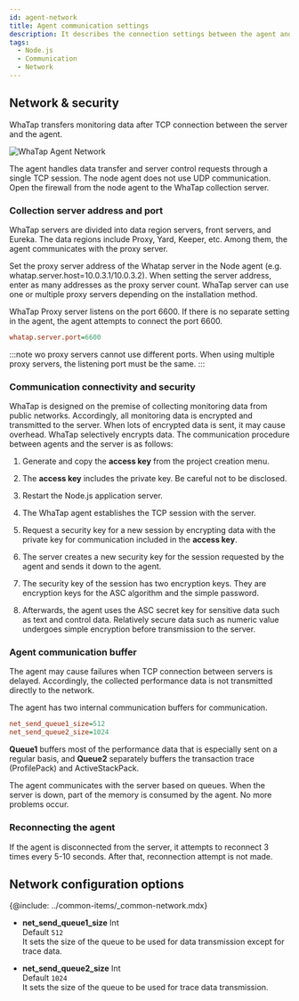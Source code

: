 ```yaml
---
id: agent-network
title: Agent communication settings
description: It describes the connection settings between the agent and the server.
tags:
  - Node.js
  - Communication
  - Network
---
```


## Network & security

WhaTap transfers monitoring data after TCP connection between the server and the agent.

![WhaTap Agent Network](https://img.whatap.io/media/agent_node/agent_net.png)

The agent handles data transfer and server control requests through a single TCP session. The node agent does not use UDP communication. Open the firewall from the node agent to the WhaTap collection server.

### Collection server address and port

WhaTap servers are divided into data region servers, front servers, and Eureka. The data regions include Proxy, Yard, Keeper, etc. Among them, the agent communicates with the proxy server.

Set the proxy server address of the Whatap server in the Node agent (e.g. whatap.server.host=10.0.3.1/10.0.3.2). When setting the server address, enter as many addresses as the proxy server count. WhaTap server can use one or multiple proxy servers depending on the installation method.

WhaTap Proxy server listens on the port 6600. If there is no separate setting in the agent, the agent attempts to connect the port 6600.

```ini title='whatap.conf 포트 설정'
whatap.server.port=6600
```

:::note
wo proxy servers cannot use different ports. When using multiple proxy servers, the listening port must be the same.
:::

### Communication connectivity and security

WhaTap is designed on the premise of collecting monitoring data from public networks. Accordingly, all monitoring data is encrypted and transmitted to the server. When lots of encrypted data is sent, it may cause overhead. WhaTap selectively encrypts data. The communication procedure between agents and the server is as follows:

1.  Generate and copy the **access key** from the project creation menu.

2.  The **access key** includes the private key. Be careful not to be disclosed.

3.  Restart the Node.js application server.

4.  The WhaTap agent establishes the TCP session with the server.

5.  Request a security key for a new session by encrypting data with the private key for communication included in the **access key**.

6.  The server creates a new security key for the session requested by the agent and sends it down to the agent.

7.  The security key of the session has two encryption keys. They are encryption keys for the ASC algorithm and the simple password.

8.  Afterwards, the agent uses the ASC secret key for sensitive data such as text and control data. Relatively secure data such as numeric value undergoes simple encryption before transmission to the server.

### Agent communication buffer

The agent may cause failures when TCP connection between servers is delayed. Accordingly, the collected performance data is not transmitted directly to the network.

The agent has two internal communication buffers for communication.

```ini
net_send_queue1_size=512
net_send_queue2_size=1024
```

**Queue1** buffers most of the performance data that is especially sent on a regular basis, and **Queue2** separately buffers the transaction trace (ProfilePack) and ActiveStackPack.

The agent communicates with the server based on queues. When the server is down, part of the memory is consumed by the agent. No more problems occur.

### Reconnecting the agent

If the agent is disconnected from the server, it attempts to reconnect 3 times every 5-10 seconds. After that, reconnection attempt is not made.

## Network configuration options

{@include: ../common-items/_common-network.mdx}

-   **net_send_queue1_size** <span class='type'>Int</span><br/>
    Default `512`<br/>It sets the size of the queue to be used for data transmission except for trace data.

-   **net_send_queue2_size** <span class='type'>Int</span><br/>
    Default `1024`<br/>It sets the size of the queue to be used for trace data transmission.
